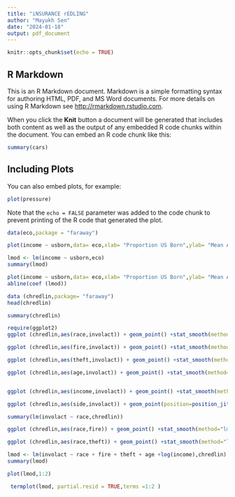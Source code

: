 ```yaml
---
title: "iNSURANCE rEDLING"
author: "Mayukh Sen"
date: "2024-01-18"
output: pdf_document
---
```


```r
knitr::opts_chunk$set(echo = TRUE)
```

## R Markdown

This is an R Markdown document. Markdown is a simple formatting syntax for authoring HTML, PDF, and MS Word documents. For more details on using R Markdown see <http://rmarkdown.rstudio.com>.

When you click the **Knit** button a document will be generated that includes both content as well as the output of any embedded R code chunks within the document. You can embed an R code chunk like this:

```r
summary(cars)
```

## Including Plots

You can also embed plots, for example:

```r
plot(pressure)
```

Note that the `echo = FALSE` parameter was added to the code chunk to prevent printing of the R code that generated the plot.
```r
data(eco,package = "faraway")
```
```r
plot(income ~ usborn,data= eco,xlab= "Proportion US Born",ylab= "Mean Annual Income")
```
```r
lmod <- lm(income ~ usborn,eco)
summary(lmod)
```
```r
plot(income ~ usborn,data= eco,xlab= "Proportion US Born",ylab= "Mean Annual Income",xlim=c(0,1),ylim=c(15000,70000),xaxs="i")
abline(coef (lmod))
```
```r
data (chredlin,package= "faraway")
head(chredlin)
```
```r
summary(chredlin)
```
```r
require(ggplot2)
ggplot (chredlin,aes(race,involact)) + geom_point() +stat_smooth(method="lm")
```
```r
ggplot (chredlin,aes(fire,involact)) + geom_point() +stat_smooth(method="lm")
```
```r
ggplot (chredlin,aes(theft,involact)) + geom_point() +stat_smooth(method="lm")
```
```r
ggplot (chredlin,aes(age,involact)) + geom_point() +stat_smooth(method="lm")
```
```r
```


```r
ggplot (chredlin,aes(income,involact)) + geom_point() +stat_smooth(method="lm")
```
```r
ggplot (chredlin,aes(side,involact)) + geom_point(position=position_jitter(width = .2,height = 0)) 
```
```r
summary(lm(involact ~ race,chredlin))
```
```r
ggplot (chredlin,aes(race,fire)) + geom_point() +stat_smooth(method="lm")
```

```r
ggplot (chredlin,aes(race,theft)) + geom_point() +stat_smooth(method="lm")
```
```r
lmod <- lm(involact ~ race + fire + theft + age +log(income),chredlin)
summary(lmod)
```
```r
plot(lmod,1:2)
```
```r
 termplot(lmod, partial.resid = TRUE,terms =1:2 )
```

